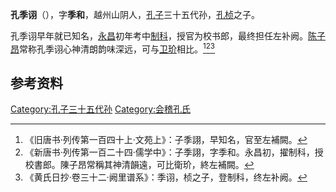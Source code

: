 '''孔季诩'''（{{bd|？||？||}}），字'''季和'''，越州山阴人，[[孔子|孔子]]三十五代孙，[[孔桢|孔桢]]之子。

孔季诩早年就已知名，[[永昌_(唐朝)|永昌]]初年考中[[制科|制科]]，授官为校书郎，最终担任左补阙。[[陈子昂|陈子昂]]常称孔季诩心神清朗韵味深远，可与[[卫玠|卫玠]]相比。<ref>《旧唐书·列传第一百四十上·文苑上》：子季詡，早知名，官至左補闕。</ref><ref>《新唐书·列传第一百二十四·儒学中》：子季詡，字季和。永昌初，擢制科，授校書郎。陳子昂常稱其神清韻遠，可比衛玠，終左補闕。</ref><ref>《黄氏日抄·卷三十二·阙里谱系》：季诩，桢之子，登制科，终左补阙。</ref> 

==参考资料==
{{reflist}}

[[Category:孔子三十五代孙|Category:孔子三十五代孙]]
[[Category:会稽孔氏|Category:会稽孔氏]]